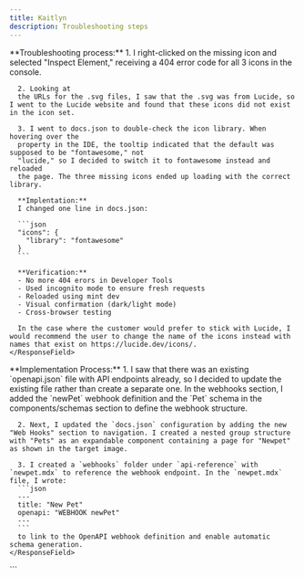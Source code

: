 ```yaml
---
title: Kaitlyn
description: Troubleshooting steps
---
```


<ResponseField name="Issue 1">
  <Expandable title="Issue 1">
    <ResponseField>
      **Troubleshooting process:**
      1. I right-clicked on the missing icon and selected "Inspect Element," receiving a 404 error code for all 3 icons in the console.

      2. Looking at
      the URLs for the .svg files, I saw that the .svg was from Lucide, so I went to the Lucide website and found that these icons did not exist in the icon set.

      3. I went to docs.json to double-check the icon library. When hovering over the
      property in the IDE, the tooltip indicated that the default was supposed to be "fontawesome," not
      "lucide," so I decided to switch it to fontawesome instead and reloaded
      the page. The three missing icons ended up loading with the correct library.

      **Implentation:**
      I changed one line in docs.json:

      ```json
      "icons": {
        "library": "fontawesome"
      }
      ```

      **Verification:**
      - No more 404 erors in Developer Tools
      - Used incognito mode to ensure fresh requests
      - Reloaded using mint dev
      - Visual confirmation (dark/light mode)
      - Cross-browser testing

      In the case where the customer would prefer to stick with Lucide, I would recommend the user to change the name of the icons instead with names that exist on https://lucide.dev/icons/.
    </ResponseField>

  </Expandable>
</ResponseField>

<ResponseField name="Issue 2">
  <Expandable title="Issue 2">
    <ResponseField>
      **Implementation Process:**
      1. I saw that there was an existing `openapi.json` file with API endpoints already, so I decided to update the existing file rather than create a separate one. In the webhooks section, I added the `newPet` webhook definition and the `Pet` schema in the components/schemas section to define the webhook structure.

      2. Next, I updated the `docs.json` configuration by adding the new "Web Hooks" section to navigation. I created a nested group structure with "Pets" as an expandable component containing a page for "Newpet" as shown in the target image.

      3. I created a `webhooks` folder under `api-reference` with `newpet.mdx` to reference the webhook endpoint. In the `newpet.mdx` file, I wrote:
      ```json
      ---
      title: "New Pet"
      openapi: "WEBHOOK newPet"
      ---
      ```
      to link to the OpenAPI webhook definition and enable automatic schema generation.
    </ResponseField>

  </Expandable>
</ResponseField>
```
